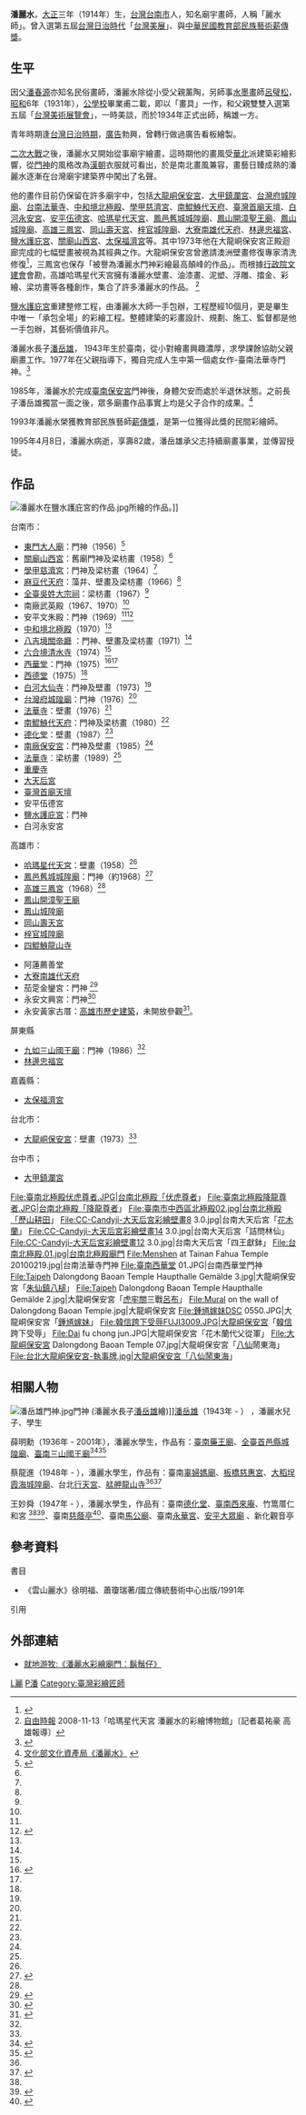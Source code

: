 {{Infobox Hokkien name
| title      = 潘麗水
| hanji      = 潘麗水
| poj        = Phoaⁿ Lē-chúi
| hanlo      = 
| tl         = Phuann Lē-tsuí
| bp         = 
| hokkienipa = 
| lm  = 
| image      = 
| image_size = 
| caption    = 
}}
'''潘麗水'''{{BD|1914年||1995年|4月8日}}，[[大正|大正]]三年（1914年）生，[[台灣|台灣]][[台南市|台南市]]人，知名廟宇畫師，人稱「麗水師」。曾入選第五屆[[台灣日治時代|台灣日治時代]]「[[台灣美術展覽會|台灣美展]]」、與[[中華民國教育部|中華民國教育部]][[民族藝術薪傳獎|民族藝術薪傳獎]]。

==生平==
因父[[潘春源|潘春源]]亦知名民俗畫師，潘麗水除從小受父親薰陶，另師事[[水墨畫|水墨畫]]師[[呂璧松|呂璧松]]，[[昭和|昭和]]6年（1931年），[[公學校|公學校]]畢業甫二載，即以「畫具」一作，和父親雙雙入選第五屆「[[台灣美術展覽會|台灣美術展覽會]]」，一時美談，而於1934年正式出師，稱雄一方。

青年時期逢[[台灣日治時期|台灣日治時期]]，[[廣告|廣告]]勃興，曾轉行做過廣告看板繪製。

[[二次大戰|二次大戰]]之後，潘麗水又開始從事廟宇繪畫，這時期他的畫風受[[華北|華北]]派建築彩繪影響，從[[門神|門神]]的風格改為[[漢朝|漢朝]]衣服就可看出，於是南北畫風兼容，畫藝日臻成熟的潘麗水逐漸在台灣廟宇建築界中闖出了名聲。

他的畫作目前仍保留在許多廟宇中，包括[[大龍峒保安宮|大龍峒保安宮]]、[[大甲鎮瀾宮|大甲鎮瀾宮]]、[[台灣府城隍廟|台灣府城隍廟]]、[[台南法華寺|台南法華寺]]、[[中和境北極殿|中和境北極殿]]、[[學甲慈濟宮|學甲慈濟宮]]、[[南鯤鯓代天府|南鯤鯓代天府]]、[[臺灣首廟天壇|臺灣首廟天壇]]、[[白河永安宮|白河永安宮]]、[[安平伍德宮|安平伍德宮]]、[[哈瑪星代天宮|哈瑪星代天宮]]、[[鳳邑舊城城隍廟|鳳邑舊城城隍廟]]、[[鳳山開漳聖王廟|鳳山開漳聖王廟]]、[[鳳山城隍廟|鳳山城隍廟]]、[[高雄三鳳宮|高雄三鳳宮]]、[[岡山壽天宮|岡山壽天宮]]、[[梓官城隍廟|梓官城隍廟]]、[[大寮區|大寮]][[南雄代天府|南雄代天府]]、[[林邊忠福宮|林邊忠福宮]]、[[鹽水護庇宮|鹽水護庇宮]]、[[關廟山西宮|關廟山西宮]]、[[太保福濟宮|太保福濟宮]]等。其中1973年他在大龍峒保安宮正殿迴廊完成的七幅壁畫被視為其經典之作。大龍峒保安宮曾邀請澳洲壁畫修復專家清洗修復<ref>{{Cite web|url=http://www.libertytimes.com.tw/2005/new/may/28/life/art-2.htm|title=澳洲彩繪壁畫修復技師團出手/為薪傳獎藝師潘麗水保安宮鉅作修容|accessdate=2007-07-20|publisher=自由電子報|work=報導記者：康俐雯|archive-date=2009-09-09|archive-url=https://web.archive.org/web/20090909065904/http://www.libertytimes.com.tw/2005/new/may/28/life/art-2.htm|dead-url=no}}</ref>，三鳳宮也保存「被譽為潘麗水門神彩繪最高顛峰的作品」。而根據[[行政院|行政院]][[文建會|文建會]]會勘，高雄哈瑪星代天宮擁有潘麗水壁畫、油漆畫、泥塑、浮雕、擂金、彩繪、梁坊畫等各種創作，集合了許多潘麗水的作品。
<ref>[[自由時報|自由時報]] 2008-11-13「哈瑪星代天宮 潘麗水的彩繪博物館」〔記者葛祐豪 高雄報導〕</ref>

[[鹽水護庇宮|鹽水護庇宮]]重建整修工程，由潘麗水大師一手包辦，工程歷經10個月，更是畢生中唯一「承包全場」的彩繪工程。整體建築的彩畫設計、規劃、施工、監督都是他一手包辦，其藝術價值非凡。

潘麗水長子[[潘岳雄|潘岳雄]]， 1943年生於臺南，從小對繪畫興趣濃厚，求學課餘協助父親廟畫工作。1977年在父親指導下，獨自完成人生中第一個處女作-臺南法華寺門神。<ref>{{Cite web |url=http://www.ncfta.gov.tw/events/inheritance3/Family3.html |title=國立傳統藝術中心《潘春源家族》 |access-date=2015-08-29 |archive-date=2016-02-04 |archive-url=https://web.archive.org/web/20160204235525/http://www.ncfta.gov.tw/events/inheritance3/Family3.html |dead-url=yes }}</ref>

1985年，潘麗水於完成[[南廠保安宮|臺南保安宮]]門神後，身體欠安而處於半退休狀態。之前長子潘岳雄獨當一面之後，眾多廟畫作品事實上均是父子合作的成果。<ref name=":1">[http://www.boch.gov.tw/boch/frontsite/cms/termsAction.do?method=doViewTermsDetail&termsId=17&siteId=101&menuId=501 文化部文化資產局《潘麗水》] {{webarchive|url=https://web.archive.org/web/20150923193141/http://www.boch.gov.tw/boch/frontsite/cms/termsAction.do?method=doViewTermsDetail&termsId=17&siteId=101&menuId=501 |date=2015-09-23 }}</ref>

1993年潘麗水榮獲教育部民族藝師[[薪傳獎|薪傳獎]]，是第一位獲得此獎的民間彩繪師。

1995年4月8日，潘麗水病逝，享壽82歲，潘岳雄承父志持續廟畫事業，並傳習授徒。

== 作品 ==
[[File:潘麗水在鹽水護庇宮的作品.jpg|thumb]]所繪的作品。]]

台南市：

* [[東門大人廟|東門大人廟]]：門神（1956）<ref name=":2">{{Cite web|title=潘麗水|url=https://nrch.culture.tw/twpedia.aspx?id=7211|access-date=2021-07-19|author=徐明福|date=2009-09-09|work=臺灣大百科全書|publisher=文化部|archive-date=2021-07-19|archive-url=https://web.archive.org/web/20210719111557/https://nrch.culture.tw/twpedia.aspx?id=7211|dead-url=no}}</ref>
*[[關廟山西宮|關廟山西宮]]：舊廟門神及梁枋畫（1958）<ref name=":2" />
*[[學甲慈濟宮|學甲慈濟宮]]：門神及梁枋畫（1964）<ref name=":2" />
*[[麻豆代天府|麻豆代天府]]：藻井、壁畫及梁枋畫（1966）<ref name=":2" />
*[[全臺吳姓大宗祠|全臺吳姓大宗祠]]：梁枋畫（1967）<ref name=":2" />
*南廠武英殿（1967、1970）<ref name=":1" />
*安平文朱殿：門神（1969）<ref name=":1" /><ref>{{Cite web|title=安平文朱殿 門神彩繪潘麗水之作|url=http://www.cdns.com.tw/news.php?n_id=27&nc_id=11454|access-date=2021-07-19|date=2021-07-19|work=中華日報新聞網}}</ref>
*[[中和境北極殿|中和境北極殿]]（1970）<ref name=":2" />
*[[八吉境關帝廳|八吉境關帝廳]] ：門神、壁畫及梁枋畫（1971）<ref name=":2" />
*[[六合境清水寺|六合境清水寺]]（1974）<ref name=":1" />
*[[西華堂|西華堂]]：門神（1975）<ref>{{Cite web|title=西華堂古蹟巡禮|url=https://weber.tn.edu.tw/edu01/tainan/main-2/main-3w.htm|access-date=2021-07-10|work=weber.tn.edu.tw|archive-date=2015-06-07|archive-url=https://web.archive.org/web/20150607232906/http://weber.tn.edu.tw/edu01/tainan/main-2/main-3w.htm|dead-url=no}}</ref><ref name=":2" />
*[[西德堂|西德堂]]（1975）<ref name=":2" />
*[[大仙寺|白河大仙寺]]：門神及壁畫（1973）<ref name=":2" />
*[[台灣府城隍廟|台灣府城隍廟]]：門神（1976）<ref name=":2" />
* [[台南法華寺|法華寺]]：壁畫（1976）<ref name=":2" />
*[[南鯤鯓代天府|南鯤鯓代天府]]：門神及梁枋畫（1980）<ref name=":2" />
*[[德化堂|德化堂]]：壁畫（1987）<ref name=":2" />
*[[南廠保安宮|南廠保安宮]]：門神及壁畫（1985）<ref name=":2" />
*[[台南法華寺|法華寺]]：梁枋畫（1989）<ref name=":2" />
* [[重慶寺|重慶寺]]
*[[大天后宮|大天后宮]]
* [[臺灣首廟天壇|臺灣首廟天壇]]
* 安平伍德宮
* [[鹽水護庇宮|鹽水護庇宮]]：門神
*白河永安宮

高雄市：

* [[哈瑪星代天宮|哈瑪星代天宮]]：壁畫（1958）<ref name=":2" />
* [[鳳邑舊城城隍廟|鳳邑舊城城隍廟]]：門神（約1968）<ref>{{Cite news|url=https://cabu.kcg.gov.tw/Web/ActivitiesDetailC006120.aspx?Cond=970ad830-c07a-4fc3-9f28-03f0d1bfdcb4|title=高雄市潘麗水門神彩畫藝術之旅圓滿結束|work=民政局新聞|publisher=高雄市政府民政局|date=2017-12-24|accessdate=2021-07-19|archive-date=2021-07-19|archive-url=https://web.archive.org/web/20210719111822/https://cabu.kcg.gov.tw/Web/ActivitiesDetailC006120.aspx?Cond=970ad830-c07a-4fc3-9f28-03f0d1bfdcb4|dead-url=no}}</ref>
*[[高雄三鳳宮|高雄三鳳宮]]（1968）<ref name=":1" />
* [[鳳山開漳聖王廟|鳳山開漳聖王廟]]
* [[鳳山城隍廟|鳳山城隍廟]]
* [[岡山壽天宮|岡山壽天宮]]
* [[梓官城隍廟|梓官城隍廟]]
* [[四鯤鯓龍山寺|四鯤鯓龍山寺]]

*阿蓮薦善堂
* [[大寮區|大寮]][[南雄代天府|南雄代天府]]
*茄萣金鑾宮：門神 <ref>{{Cite book|title=臺灣宗教建築中的門神彩繪|last=施弘晉|publisher=國立臺灣藝術教育館|year=1994-04-31|location=台北市|url=https://ed.arte.gov.tw/uploadfile/Periodical/2412_per0001_0045_00130024.pdf|access-date=2021-07-19|archive-date=2021-07-19|archive-url=https://web.archive.org/web/20210719111553/https://ed.arte.gov.tw/uploadfile/Periodical/2412_per0001_0045_00130024.pdf|dead-url=no}}</ref>
*永安文興宮：門神<ref>{{Cite web|title=文興宮|url=https://khh.travel/zh-tw/attractions/detail/328|access-date=2021-07-19|work=高雄旅遊網|publisher=高雄市政府觀光局|archive-date=2021-07-19|archive-url=https://web.archive.org/web/20210719111555/https://khh.travel/zh-tw/attractions/detail/328|dead-url=no}}</ref>
* 永安黃家古厝：[[高雄市文化資產|高雄市歷史建築]]，未開放參觀<ref>{{Cite web|title=永安黃家古厝|url=https://nchdb.boch.gov.tw/assets/overview/historicalBuilding/20190606000002|access-date=2021-07-11|work=國家文化資產網|publisher=文化部文化資產局}}</ref>。

屏東縣

* [[九如三山國王廟|九如三山國王廟]]：門神（1986）<ref name=":2" />
*[[林邊忠福宮|林邊忠福宮]]

嘉義縣：

* [[太保福濟宮|太保福濟宮]]

台北市：

* [[大龍峒保安宮|大龍峒保安宮]]：壁畫（1973）<ref name=":2" />

台中市；

* [[大甲鎮瀾宮|大甲鎮瀾宮]]
<gallery>
File:臺南北極殿伏虎尊者.JPG|台南北極殿「伏虎尊者」
File:臺南北極殿降龍尊者.JPG|台南北極殿「降龍尊者」
File:臺南市中西區北極殿02.jpg|台南北極殿「歷山耕田」
File:CC-Candyji-大天后宮彩繪壁畫8 3.0.jpg|台南大天后宮「[[花木兰|花木蘭]]」
File:CC-Candyji-大天后宮彩繪壁畫14 3.0.jpg|台南大天后宮「詰問林仙」
File:CC-Candyji-大天后宮彩繪壁畫12 3.0.jpg|台南大天后宮「四王獻鉢」
File:台南北極殿.01.jpg|台南北極殿廟門
File:Menshen at Tainan Fahua Temple 20100219.jpg|台南法華寺門神
File:臺南西華堂 01.JPG|台南西華堂門神
File:Taipeh Dalongdong Baoan Temple Haupthalle Gemälde 3.jpg|大龍峒保安宮「[[朱仙鎮之戰_(南宋)|朱仙鎮八槌]]」
File:Taipeh Dalongdong Baoan Temple Haupthalle Gemälde 2.jpg|大龍峒保安宮「[[虎牢关|虎牢關]]三戰[[吕布|呂布]]」
File:Mural on the wall of Dalongdong Baoan Temple.jpg|大龍峒保安宮
File:鍾馗嫁妹DSC 0550.JPG|大龍峒保安宮「[[鍾馗嫁妹|鍾馗嫁妹]]」
File:韓信跨下受辱FUJI3009.JPG|大龍峒保安宮「[[韩信|韓信]]跨下受辱」
File:Dai fu chong jun.JPG|大龍峒保安宮「花木蘭代父從軍」
File:大龍峒保安宮 Dalongdong Baoan Temple 07.jpg|大龍峒保安宮「[[八仙|八仙]]鬧東海」
File:台北大龍峒保安宮-執事牌.jpg|大龍峒保安宮「八仙鬧東海」
</gallery>

== 相關人物 ==
[[File:潘岳雄門神.jpg|thumb]]門神  (潘麗水長子[[潘岳雄|潘岳雄]]繪)]][[潘岳雄|潘岳雄]]（1943年 -  ） ，潘麗水兒子、學生

薛明勳（1936年 - 2001年），潘麗水學生，作品有：[[臺南藥王廟|臺南藥王廟]]、[[全臺首邑縣城隍廟|全臺首邑縣城隍廟]]、[[臺南三山國王廟|臺南三山國王廟]]<ref name=":0">{{Cite web|title=台南市政府文資處 傳統彩繪講座參考資料 台灣傳統彩繪藝術|url=http://www.tnssh.tn.edu.tw/warehouse/%7B2445CECC-49B3-4AAE-9F6E-147DAD2F9305%7D/%E6%96%87%E8%B3%87%E8%99%95%E5%82%B3%E7%B5%B1%E5%BD%A9%E7%B9%AA%E8%AC%9B%E5%BA%A7.pdf|access-date=2021-07-11|author=蕭瓊瑞|archive-date=2021-07-10|archive-url=https://web.archive.org/web/20210710163338/http://www.tnssh.tn.edu.tw/warehouse/%7B2445CECC-49B3-4AAE-9F6E-147DAD2F9305%7D/%E6%96%87%E8%B3%87%E8%99%95%E5%82%B3%E7%B5%B1%E5%BD%A9%E7%B9%AA%E8%AC%9B%E5%BA%A7.pdf|dead-url=no}}</ref><ref>{{Cite web|title=薛明勳|url=https://nrch.culture.tw/twpedia.aspx?id=8994|access-date=2021-07-11|author=蕭瓊瑞|date=2009-09-09|work=臺灣大百科全書|publisher=文化部|archive-date=2021-07-10|archive-url=https://web.archive.org/web/20210710171129/https://nrch.culture.tw/twpedia.aspx?id=8994|dead-url=no}}</ref>

蔡龍進（1948年 - ），潘麗水學生，作品有：臺南[[辜婦媽廟|辜婦媽廟]]、[[板橋慈惠宮|板橋慈惠宮]]、[[大稻埕霞海城隍廟|大稻埕霞海城隍廟]]、台北[[行天宮|行天宮]]、[[艋舺龍山寺|艋舺龍山寺]]<ref name=":0" /><ref>{{Cite web|title=蔡龍進|url=https://nrch.culture.tw/twpedia.aspx?id=8993|access-date=2021-07-11|author=蕭瓊瑞|date=2009-09-09|work=臺灣大百科全書|publisher=文化部|archive-date=2021-07-10|archive-url=https://web.archive.org/web/20210710171131/https://nrch.culture.tw/twpedia.aspx?id=8993|dead-url=no}}</ref>

王妙舜（1947年 - ），潘麗水學生，作品有：臺南[[德化堂|德化堂]]、[[臺南西來庵|臺南西來庵]]、竹篙厝仁和宮 <ref name=":0" /><ref>{{Cite web|title=王妙舜|url=https://nrch.culture.tw/twpedia.aspx?id=8950|access-date=2021-07-11|author=蕭瓊瑞|date=2009-09-09|work=臺灣大百科全書|publisher=文化部|archive-date=2021-07-10|archive-url=https://web.archive.org/web/20210710171129/https://nrch.culture.tw/twpedia.aspx?id=8950|dead-url=no}}</ref>、臺南[[慈蔭亭|慈蔭亭]]<ref>{{Cite news|url=|title=台南市慈蔭亭重建|author=胡心夫|language=zh-tw|publisher=TraNews|date=2005-07-26|accessdate=2016-03-18}}</ref>、臺南[[馬公廟|馬公廟]]、臺南[[開基永華宮|永華宮]]、[[安平大眾廟|安平大眾廟]] 、新化觀音亭





==參考資料==
;書目
*《雲山麗水》徐明福、蕭瓊瑞著/國立傳統藝術中心出版/1991年


;引用
{{reflist}}

==外部連結==

*  [https://web.archive.org/web/20151115120551/http://pour-nomadologie.blogspot.tw/2009/03/blog-post_20.html   就地游牧:《潘麗水彩繪廟門：鬍鬚仔》]


[[Category:潘姓|L麗]]
[[Category:台南市人|P潘]]
[[Category:臺灣彩繪匠師|Category:臺灣彩繪匠師]]